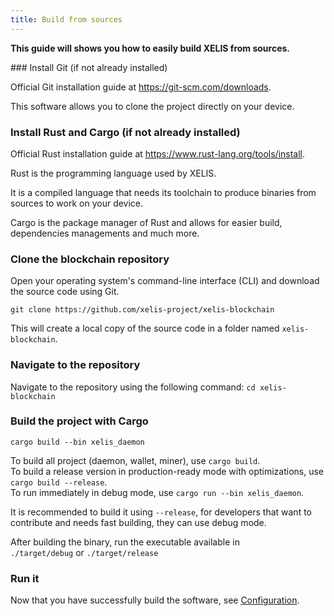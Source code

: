 ```yaml
---
title: Build from sources
---
```



**This guide will shows you how to easily build XELIS from sources.**

<Steps>
### Install Git (if not already installed)

Official Git installation guide at https://git-scm.com/downloads.

This software allows you to clone the project directly on your device.

### Install Rust and Cargo (if not already installed)

Official Rust installation guide at https://www.rust-lang.org/tools/install.

Rust is the programming language used by XELIS.

It is a compiled language that needs its toolchain to produce binaries from sources to work on your device.

Cargo is the package manager of Rust and allows for easier build, dependencies managements and much more.

### Clone the blockchain repository

Open your operating system's command-line interface (CLI) and download the source code using Git.

`git clone https://github.com/xelis-project/xelis-blockchain`

This will create a local copy of the source code in a folder named `xelis-blockchain`.

### Navigate to the repository

Navigate to the repository using the following command:
`cd xelis-blockchain`

### Build the project with Cargo

`cargo build --bin xelis_daemon`

To build all project (daemon, wallet, miner), use `cargo build`.  
To build a release version in production-ready mode with optimizations, use `cargo build --release`.  
To run immediately in debug mode, use `cargo run --bin xelis_daemon`.

It is recommended to build it using `--release`, for developers that want to contribute and needs fast building, they can use debug mode.

After building the binary, run the executable available in  
`./target/debug` or `./target/release`

### Run it

Now that you have successfully build the software, see [Configuration](/getting-started/configuration).
</Steps>